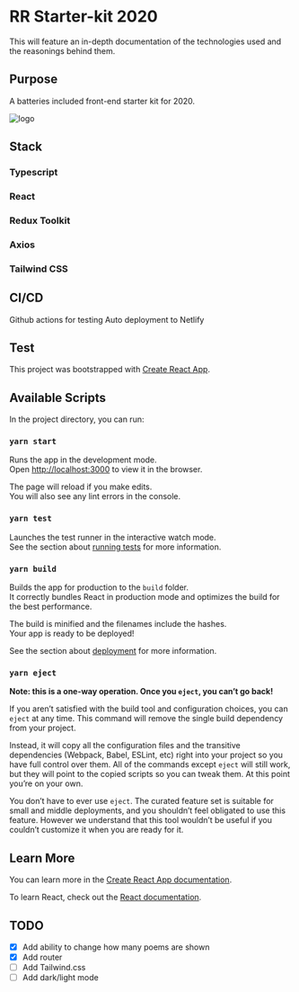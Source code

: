 
# RR Starter-kit 2020

This will feature an in-depth documentation of the technologies
used and the reasonings behind them.

## Purpose

A batteries included front-end starter kit for 2020.

<img src={imageNpmStart} className="w-2/3 m-auto pt-10 pb-10" alt="logo" />

## Stack

### Typescript

### React

### Redux Toolkit

### Axios

### Tailwind CSS

## CI/CD

Github actions for testing
Auto deployment to Netlify

## Test

This project was bootstrapped with [Create React App](https://github.com/facebook/create-react-app).

## Available Scripts

In the project directory, you can run:

### `yarn start`

Runs the app in the development mode.<br />
Open [http://localhost:3000](http://localhost:3000) to view it in the browser.

The page will reload if you make edits.<br />
You will also see any lint errors in the console.

### `yarn test`

Launches the test runner in the interactive watch mode.<br />
See the section about [running tests](https://facebook.github.io/create-react-app/docs/running-tests) for more information.

### `yarn build`

Builds the app for production to the `build` folder.<br />
It correctly bundles React in production mode and optimizes the build for the best performance.

The build is minified and the filenames include the hashes.<br />
Your app is ready to be deployed!

See the section about [deployment](https://facebook.github.io/create-react-app/docs/deployment) for more information.

### `yarn eject`

**Note: this is a one-way operation. Once you `eject`, you can’t go back!**

If you aren’t satisfied with the build tool and configuration choices, you can `eject` at any time. This command will remove the single build dependency from your project.

Instead, it will copy all the configuration files and the transitive dependencies (Webpack, Babel, ESLint, etc) right into your project so you have full control over them. All of the commands except `eject` will still work, but they will point to the copied scripts so you can tweak them. At this point you’re on your own.

You don’t have to ever use `eject`. The curated feature set is suitable for small and middle deployments, and you shouldn’t feel obligated to use this feature. However we understand that this tool wouldn’t be useful if you couldn’t customize it when you are ready for it.

## Learn More

You can learn more in the [Create React App documentation](https://facebook.github.io/create-react-app/docs/getting-started).

To learn React, check out the [React documentation](https://reactjs.org/).

## TODO

- [x] Add ability to change how many poems are shown
- [x] Add router
- [ ] Add Tailwind.css
- [ ] Add dark/light mode
